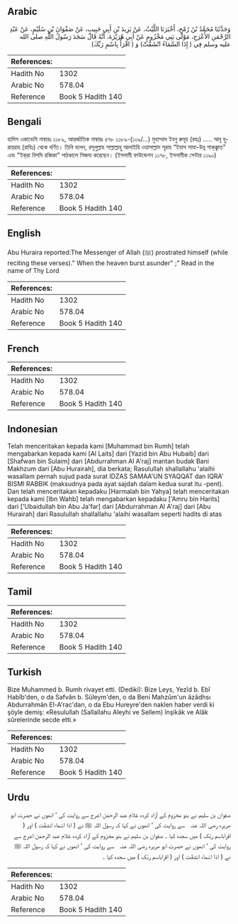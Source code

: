 ## Arabic


<div dir="rtl" lang="ar" style={{fontSize:'larger',backgroundColor:'#f8f9fa',padding:20}}>
وَحَدَّثَنَا مُحَمَّدُ بْنُ رُمْحٍ، أَخْبَرَنَا اللَّيْثُ، عَنْ يَزِيدَ بْنِ أَبِي حَبِيبٍ، عَنْ صَفْوَانَ بْنِ سُلَيْمٍ، عَنْ عَبْدِ الرَّحْمَنِ الأَعْرَجِ، مَوْلَى بَنِي مَخْزُومٍ عَنْ أَبِي هُرَيْرَةَ، أَنَّهُ قَالَ سَجَدَ رَسُولُ اللَّهِ صلى الله عليه وسلم فِي ‏(‏ إِذَا السَّمَاءُ انْشَقَّتْ‏)‏ وَ ‏(‏ اقْرَأْ بِاسْمِ رَبِّكَ‏)‏
</div>
<div style={{backgroundColor:'#f8f9fa',padding:20, marginBottom: 10}}><table> <thead> <tr> <th>References:</th> <th></th> </tr> </thead> <tbody><tr><td>Hadith No</td><td>1302</td></tr><tr><td>Arabic No</td><td>578.04</td></tr><tr><td>Reference</td><td>Book 5 Hadith 140</td></tr></tbody></table></div>

## Bengali


<div dir="ltr" lang="bn" style={{fontSize:'larger',backgroundColor:'#f8f9fa',padding:20}}>
হাদিস একাডেমি নাম্বারঃ ১১৮৯, আন্তর্জাতিক নাম্বারঃ ৫৭৮ ১১৮৯-(১০৯/...) মুহাম্মাদ ইবনু রুমূহ (রহঃ) ..... আবূ হুরায়রাহ (রাযিঃ) থেকে বর্ণিত। তিনি বলেন, রসূলুল্লাহ সাল্লাল্লাহু আলাইহি ওয়াসাল্লাম সূরাহ “ইযাস সামা-উন্ন শাক্‌ক্ক্বাত" এবং "ইক্‌রা বিসমি রব্বিকা" পাঠকালে সিজদা করেছেন। (ইসলামী ফাউন্ডেশন ১১৭৮, ইসলামীক সেন্টার ১১৯০)
</div>
<div style={{backgroundColor:'#f8f9fa',padding:20, marginBottom: 10}}><table> <thead> <tr> <th>References:</th> <th></th> </tr> </thead> <tbody><tr><td>Hadith No</td><td>1302</td></tr><tr><td>Arabic No</td><td>578.04</td></tr><tr><td>Reference</td><td>Book 5 Hadith 140</td></tr></tbody></table></div>

## English


<div dir="ltr" lang="en" style={{fontSize:'larger',backgroundColor:'#f8f9fa',padding:20}}>
Abu Huraira reported:The Messenger of Allah (ﷺ) prostrated himself (while reciting these verses)." When the heaven burst asunder" ;" Read in the name of Thy Lord
</div>
<div style={{backgroundColor:'#f8f9fa',padding:20, marginBottom: 10}}><table> <thead> <tr> <th>References:</th> <th></th> </tr> </thead> <tbody><tr><td>Hadith No</td><td>1302</td></tr><tr><td>Arabic No</td><td>578.04</td></tr><tr><td>Reference</td><td>Book 5 Hadith 140</td></tr></tbody></table></div>

## French


<div dir="ltr" lang="fr" style={{fontSize:'larger',backgroundColor:'#f8f9fa',padding:20}}>

</div>
<div style={{backgroundColor:'#f8f9fa',padding:20, marginBottom: 10}}><table> <thead> <tr> <th>References:</th> <th></th> </tr> </thead> <tbody><tr><td>Hadith No</td><td>1302</td></tr><tr><td>Arabic No</td><td>578.04</td></tr><tr><td>Reference</td><td>Book 5 Hadith 140</td></tr></tbody></table></div>

## Indonesian


<div dir="ltr" lang="id" style={{fontSize:'larger',backgroundColor:'#f8f9fa',padding:20}}>
Telah menceritakan kepada kami [Muhammad bin Rumh] telah mengabarkan kepada kami [Al Laits] dari [Yazid bin Abu Hubaib] dari [Shafwan bin Sulaim] dari [Abdurrahman Al A'raj] mantan budak Bani Makhzum dari [Abu Hurairah], dia berkata; Rasulullah shallallahu 'alaihi wasallam pernah sujud pada surat IDZAS SAMAA'UN SYAQQAT dan IQRA' BISMI RABBIK (maksudnya pada ayat sajdah dalam kedua surat itu -pent). Dan telah menceritakan kepadaku [Harmalah bin Yahya] telah menceritakan kepada kami [Ibn Wahb] telah mengabarkan kepadaku ['Amru bin Harits] dari ['Ubaidullah bin Abu Ja'far] dari [Abdurrahman Al A'raj] dari [Abu Hurairah] dari Rasulullah shallallahu 'alaihi wasallam seperti hadits di atas
</div>
<div style={{backgroundColor:'#f8f9fa',padding:20, marginBottom: 10}}><table> <thead> <tr> <th>References:</th> <th></th> </tr> </thead> <tbody><tr><td>Hadith No</td><td>1302</td></tr><tr><td>Arabic No</td><td>578.04</td></tr><tr><td>Reference</td><td>Book 5 Hadith 140</td></tr></tbody></table></div>

## Tamil


<div dir="ltr" lang="ta" style={{fontSize:'larger',backgroundColor:'#f8f9fa',padding:20}}>

</div>
<div style={{backgroundColor:'#f8f9fa',padding:20, marginBottom: 10}}><table> <thead> <tr> <th>References:</th> <th></th> </tr> </thead> <tbody><tr><td>Hadith No</td><td>1302</td></tr><tr><td>Arabic No</td><td>578.04</td></tr><tr><td>Reference</td><td>Book 5 Hadith 140</td></tr></tbody></table></div>

## Turkish


<div dir="ltr" lang="tr" style={{fontSize:'larger',backgroundColor:'#f8f9fa',padding:20}}>
Bize Muhammed b. Rumh rivayet etti. (Dediki): Bize Leys, Yezîd b. Ebî Habîb'den, o da Safvân b. Süleym'den, o da Beni Mahzûm'un âzâdhsı Abdurrahmân El-A'rac'dan, o da Ebu Hureyre'den naklen haber verdi ki şöyle demiş: «Resulullah (Sallallahu Aleyhi ve Sellem) înşikâk ve Alâk sûrelerinde secde etti.»
</div>
<div style={{backgroundColor:'#f8f9fa',padding:20, marginBottom: 10}}><table> <thead> <tr> <th>References:</th> <th></th> </tr> </thead> <tbody><tr><td>Hadith No</td><td>1302</td></tr><tr><td>Arabic No</td><td>578.04</td></tr><tr><td>Reference</td><td>Book 5 Hadith 140</td></tr></tbody></table></div>

## Urdu


<div dir="rtl" lang="ur" style={{fontSize:'larger',backgroundColor:'#f8f9fa',padding:20}}>
صفوان بن سلیم نے بنو مخزوم کے آزاد کردہ غلام عبد الرحمٰن اعرج سے روایت کی ‘ انھوں نے حصرت ابو ھریرہ ‌رضی ‌اللہ ‌عنہ ‌ ‌ سے روایت کی ‘ انھوں نے کہا کہ رسول اللہ ﷺ نے ( اذا اسّماء انشقّت ) اور ( اقراباسم ربّک ) میں سجدہ کیا ۔ صفوان بن سلیم نے بنو مخزوم کے آزاد کردہ غلام عبد الرحمٰن اعرج سے روایت کی ‘ انھوں نے حصرت ابو ھریرہ ‌رضی ‌اللہ ‌عنہ ‌ ‌ سے روایت کی ‘ انھوں نے کہا کہ رسول اللہ ﷺ نے ( اذا اسّماء انشقّت ) اور ( اقراباسم ربّک ) میں سجدہ کیا ۔
</div>
<div style={{backgroundColor:'#f8f9fa',padding:20, marginBottom: 10}}><table> <thead> <tr> <th>References:</th> <th></th> </tr> </thead> <tbody><tr><td>Hadith No</td><td>1302</td></tr><tr><td>Arabic No</td><td>578.04</td></tr><tr><td>Reference</td><td>Book 5 Hadith 140</td></tr></tbody></table></div>